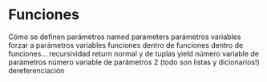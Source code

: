 # Funciones
Cómo se definen
parámetros
named parameters
parámetros variables
forzar a parámetros variables
funciones dentro de funciones dentro de funciones...
recursividad
return normal y de tuplas
yield
número variable de parámetros
número variable de parámetros 2 (todo son listas y dicionarios!) dereferenciación